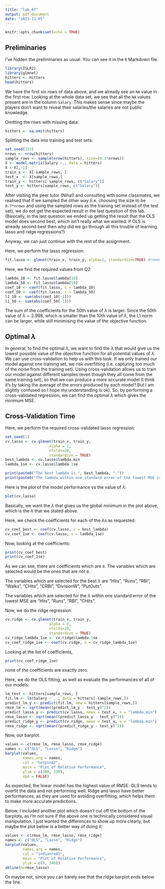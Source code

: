 ```yaml
---
title: "lab_07"
output: pdf_document
date: "2023-11-05"
---
```


```r
knitr::opts_chunk$set(echo = TRUE)
```

## Preliminaries

I've hidden the preliminaries as usual. You can see it in the `R` Markdown file. 
```r
library(ISLR2)
library(glmnet)
hitters <- Hitters
head(hitters)
```
We have the first six rows of data above, and we already see an `NA` value in the first row. Looking at the whole data set, we see that all the `NA` values present are in the column `Salary`. This makes sense since maybe the players don't want to reveal their salaries/the salaries are not public knowledge. 

Omitting the rows with missing data: 

```r
hitters <- na.omit(hitters)
```

Splitting the data into training and test sets: 

```r
set.seed(333)
nrows <- nrow(hitters)
sample_rows <- sample(nrow(hitters), size=(0.3*nrows))
X <- model.matrix(Salary ~., data = hitters)
X <-X[,-1]
train_x <- X[-sample_rows, ]
test_x  <- X[sample_rows,]
train_y <- hitters[-sample_rows, c("Salary")]
test_y <- hitters[sample_rows, c("Salary")]
```

After visiting the peer tutor (Nihal) and consulting with some classmates, we realised that if we sampled the other way (i.e. choosing the size to be `0.7*nrows` and using the sampled rows as the training set instead of the test set), we do not get the expected result in the last question of this lab. (Basically, in the last question we ended up getting the result that the OLS model does second best, which isn't really what we wanted. If OLS is already second best then why did we go through all this trouble of learning lasso and ridge regressions?) 

Anyway, we can just continue with the rest of the assignment. 

Here, we perform the lasso regression: 
```r
fit.lasso <- glmnet(train_x, train_y, alpha=1, standardize=TRUE) #remember to standardize!!!
```

Here, we find the required values from Q2: 
```r
lambda_10 <- fit.lasso$lambda[10]
lambda_50 <- fit.lasso$lambda[50]
coef_10 <- coef(fit.lasso, s = lambda_10)
coef_50 <- coef(fit.lasso, s = lambda_50)
l1_10 <- sum(abs(coef_10[-1]))
l1_50 <- sum(abs(coef_50[-1]))
```

The sum of the coefficients for the 50th value of $\lambda$ is larger. Since the 50th value of $\lambda = 2.998$, which is smaller than the 10th value of $\lambda$, the L1 norm can be larger, while still minimising the value of the objective function. 

## Optimal $\lambda$

In general, to find the optimal $\lambda$, we want to find the $\lambda$ that would give us the lowest possible value of the objective function for all potential values of $\lambda$. We can use cross-validation to help us with this task. If we only trained our model against one training set, we risk overfitting (i.e. capturing too much of the noise from the training set). Using cross-validation allows us to train our model against different samples (even though they all come from the same training set), so that we can produce a more accurate model (I think it's by taking the average of the errors produced by each model? But I am slightly confused so I hope my understanding is ok). So, by performing a cross-validated regression, we can find the optimal $\lambda$ which gives the minimum MSE.

## Cross-Validation Time 

Here, we perform the required cross-validated lasso regression: 
```r
set.seed(1)
cv.lasso <- cv.glmnet(train_x, train_y, 
                    alpha = 1,
                    nfolds=20,
                    standardize = TRUE)
best_lambda <- cv.lasso$lambda.min
lambda_1se <- cv.lasso$lambda.1se
```

```r
print(paste0("The best lambda is ", best_lambda, "."))
print(paste0("The lambda within one standard error of the lowest MSE is ", lambda_1se, "."))
```

Here is the plot of the model performance vs the value of $\lambda$:

```r
plot(cv.lasso)
```

Basically, we want the $\lambda$ that gives us the global minimum in the plot above, which is the $\lambda$ that we stated above. 

Here, we check the coefficients for each of the $\lambda$s as requested:
```r
cv_coef_best <- coef(cv.lasso, s = best_lambda)
cv_coef_1se <- coef(cv.lasso, s = lambda_1se)
```

Now, looking at the coefficients: 

```r
print(cv_coef_best)
print(cv_coef_1se)
```

As we can see, there are coefficients which are `0`. The variables which are selected would be the ones that are not `0`. 

The variables which are selected for the best $\lambda$ are "Hits", "Runs", "RBI", "Walks", "CHits", "CRBI", "DivisionW", "PutOuts".

The variables which are selected for the $\lambda$ within one standard error of the lowest MSE are "Hits", "Runs", "RBI", "CHits". 

Now, we do the ridge regression: 
```r
cv.ridge <- cv.glmnet(train_x, train_y, 
                    alpha = 0,
                    nfolds=20,
                    standardize = TRUE)
cv_ridge_lambda_1se <- cv.ridge$lambda.1se
cv_coef_ridge_1se <- coef(cv.ridge, s = cv_ridge_lambda_1se)
```

Looking at the list of coefficients, 

```r
print(cv_coef_ridge_1se)
```

none of the coefficients are exactly zero. 

Here, we do the OLS fitting, as well as evaluate the performances of all of our models:

```r
lm_test <- hitters[sample_rows, ]
fit.lm <- lm(Salary ~ . , data = hitters[-sample_rows,])
predict_lm_y <- predict(fit.lm, new = hitters[sample_rows,])
rmse_lm <- sqrt(mean((predict_lm_y - test_y)^2))
predict_lasso_y <- predict(cv.lasso, newx = test_x, s = "lambda.min")
rmse_lasso <- sqrt(mean((predict_lasso_y - test_y)^2))
predict_ridge_y <- predict(cv.ridge, newx = test_x, s = "lambda.min")
rmse_ridge <- sqrt(mean((predict_ridge_y - test_y)^2))
```

Now, our barplot: 

```r
values <- c(rmse_lm, rmse_lasso, rmse_ridge)
names <- c("OLS", "Lasso", "Ridge")
barplot(values, 
        names.arg = names, 
        col = "hotpink2", 
        main = "Plot of Relative Performance",
        ylim = c(300, 330),
        xpd = FALSE)
```

As expected, the linear model has the highest value of RMSE. OLS tends to overfit the data and not performing well. Ridge and lasso have better performances, as they are used for avoiding overfitting, which helps them to make more accurate predictions. 

Below, I included another plot which doesn't cut off the bottom of the barplots, as I'm not sure if the above one is technically considered visual manipulation. I just wanted the differences to show up more clearly, but maybe the plot below is a better way of doing it: 

```r
values <- c(rmse_lm, rmse_lasso, rmse_ridge)
names <- c("OLS", "Lasso", "Ridge")
barplot(values, 
        names.arg = names, 
        col = "indianred2", 
        main = "Plot of Relative Performance",
        ylim = c(0, 340))
abline(h=rmse_lasso)
```

Or maybe not, since you can barely see that the ridge barplot ends below the line. 